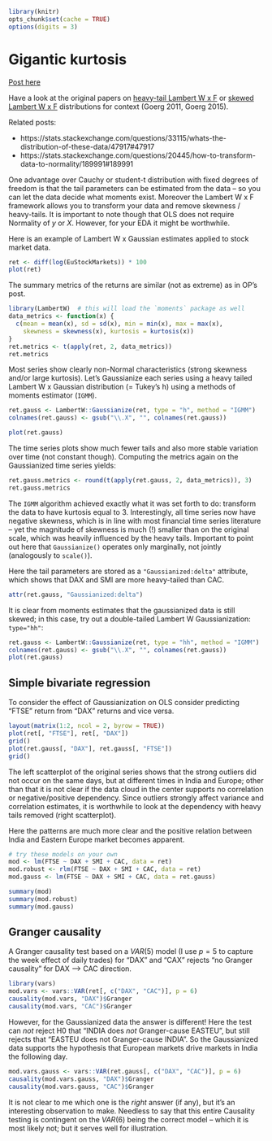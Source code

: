 <!--
%\VignetteEngine{knitr::knitr}
%\VignetteIndexEntry{LambertW Overview}
-->
```r
library(knitr)
opts_chunk$set(cache = TRUE)
options(digits = 3)

```


# Gigantic kurtosis

[Post here](https://stats.stackexchange.com/questions/34565/gigantic-kurtosis)

Have a look at the original papers on [heavy-tail Lambert W x F](https://www.hindawi.com/journals/tswj/2015/909231/)
 or [skewed Lambert W x F ](https://projecteuclid.org/euclid.aoas/1318514301) distributions for context (Goerg 2011, Goerg 2015).

Related posts:

  * https://stats.stackexchange.com/questions/33115/whats-the-distribution-of-these-data/47917#47917
  * https://stats.stackexchange.com/questions/20445/how-to-transform-data-to-normality/189991#189991
  
One advantage over Cauchy or student-t distribution with fixed degrees of freedom is that
the tail parameters can be estimated from the data -- so you can let the data decide what 
moments exist.  Moreover the Lambert W x F framework allows you to transform your data and 
remove skewness / heavy-tails.   It is important to note though that OLS does not require 
Normality of $y$ or $X$.  However, for your EDA it might be worthwhile.

Here is an example of Lambert W x Gaussian estimates applied to stock market data.

```r
ret <- diff(log(EuStockMarkets)) * 100
plot(ret)
```

The summary metrics of the returns are similar (not as extreme) as in OP's post.
```r
library(LambertW)  # this will load the `moments` package as well
data_metrics <- function(x) {
  c(mean = mean(x), sd = sd(x), min = min(x), max = max(x), 
    skewness = skewness(x), kurtosis = kurtosis(x))
}
ret.metrics <- t(apply(ret, 2, data_metrics))
ret.metrics
```

Most series show clearly non-Normal characteristics (strong skewness and/or large kurtosis).  Let's Gaussianize each series using a heavy tailed 
Lambert W x Gaussian distribution (= Tukey's h) using a methods of moments
estimator (`IGMM`).

```r
ret.gauss <- LambertW::Gaussianize(ret, type = "h", method = "IGMM")
colnames(ret.gauss) <- gsub("\\.X", "", colnames(ret.gauss))

plot(ret.gauss)
```

The time series plots show much fewer tails and also more stable variation over time (not constant though).  Computing the metrics again on the Gaussianized time series yields:

```r
ret.gauss.metrics <- round(t(apply(ret.gauss, 2, data_metrics)), 3)
ret.gauss.metrics
```

The `IGMM` algorithm achieved exactly what it was set forth to do: transform the data to have kurtosis equal to $3$. Interestingly, all time series now have negative skewness, which is in line with most financial time series literature -- yet the magnitude of skewness is much (!) smaller than on the original scale, which was heavily influenced by the heavy tails.  Important to point out here that `Gaussianize()` operates only marginally, not jointly (analogously to `scale()`).

Here the tail parameters are stored as a `"Gaussianized:delta"` attribute, which shows that DAX and SMI are more heavy-tailed than CAC.
```r
attr(ret.gauss, "Gaussianized:delta")
```

It is clear from moments estimates that the gaussianized data is still skewed; in this case, try out a double-tailed Lambert W Gaussianization: `type="hh"`:

```r
ret.gauss <- LambertW::Gaussianize(ret, type = "hh", method = "IGMM")
colnames(ret.gauss) <- gsub("\\.X", "", colnames(ret.gauss))
plot(ret.gauss)
```


## Simple bivariate regression

To consider the effect of Gaussianization on OLS consider predicting "FTSE" return from "DAX" returns and vice versa.

```r
layout(matrix(1:2, ncol = 2, byrow = TRUE))
plot(ret[, "FTSE"], ret[, "DAX"])
grid()
plot(ret.gauss[, "DAX"], ret.gauss[, "FTSE"])
grid()
```

The left scatterplot of the original series shows that the strong outliers did not occur on the same days, but at different times in India and Europe; other than that it is not clear if the data cloud in the center supports no correlation or negative/positive dependency.  Since outliers strongly affect variance and correlation estimates, it is worthwhile to look at the dependency with heavy tails removed (right scatterplot).

Here the patterns are much more clear and the positive relation between India and Eastern Europe market becomes apparent.


```r
# try these models on your own
mod <- lm(FTSE ~ DAX + SMI + CAC, data = ret)
mod.robust <- rlm(FTSE ~ DAX + SMI + CAC, data = ret)
mod.gauss <- lm(FTSE ~ DAX + SMI + CAC, data = ret.gauss)

summary(mod)
summary(mod.robust)
summary(mod.gauss)
```

## Granger causality

A Granger causality test based on a  $VAR(5)$ model (I use $p = 5$ to capture the week effect of daily trades) for "DAX" and "CAX" rejects "no Granger causality" for DAX --> CAC direction.
```r
library(vars)
mod.vars <- vars::VAR(ret[, c("DAX", "CAC")], p = 6)
causality(mod.vars, "DAX")$Granger
causality(mod.vars, "CAC")$Granger

```

However, for the Gaussianized data the answer is different!  Here the test can *not* reject H0 that "INDIA does *not* Granger-cause EASTEU", but still rejects that "EASTEU does not Granger-cause INDIA".  So the Gaussianized data supports the hypothesis that European markets drive markets in India the following day.


```r
mod.vars.gauss <- vars::VAR(ret.gauss[, c("DAX", "CAC")], p = 6)
causality(mod.vars.gauss, "DAX")$Granger
causality(mod.vars.gauss, "CAC")$Granger
```


It is not clear to me which one is the *right* answer (if any), but it's an interesting observation to make.  Needless to say that this entire Causality testing is contingent on the $VAR(6)$ being the correct model -- which it is most likely not; but it serves well for illustration.
